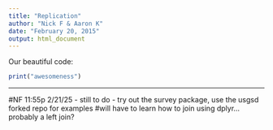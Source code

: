 ```yaml
---
title: "Replication"
author: "Nick F & Aaron K"
date: "February 20, 2015"
output: html_document
---
```


Our beautiful code: 

```r
print("awesomeness")
```

---

#NF 11:55p 2/21/25 - still to do - try out the survey package, use the usgsd forked repo for examples
#will have to learn how to join using dplyr...probably a left join? 
